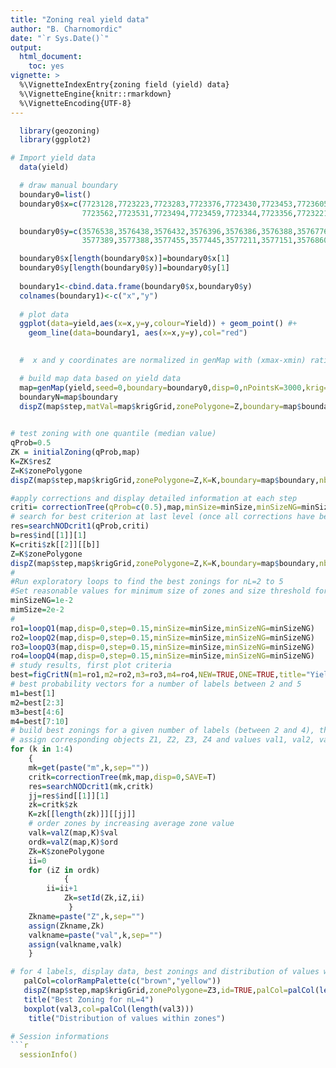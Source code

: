 ```yaml
---
title: "Zoning real yield data"
author: "B. Charnomordic"
date: "`r Sys.Date()`"
output:
  html_document:
    toc: yes
vignette: >
  %\VignetteIndexEntry{zoning field (yield) data}
  %\VignetteEngine{knitr::rmarkdown}
  %\VignetteEncoding{UTF-8}
---
```


```r
  library(geozoning)
  library(ggplot2)

```

```r
# Import yield data
  data(yield)
```

```r
  # draw manual boundary
  boundary0=list()
  boundary0$x=c(7723128,7723223,7723283,7723376,7723430,7723453,7723605,7723713,7723699,7723638,7723696,7723707,
                7723562,7723531,7723494,7723459,7723344,7723356,7723221,7723158,7723129)

  boundary0$y=c(3576538,3576438,3576432,3576396,3576386,3576388,3576776,3577000,3577054,3577104,3577175,3577202,
                3577389,3577388,3577455,3577445,3577211,3577151,3576860,3576697,3576547)

  boundary0$x[length(boundary0$x)]=boundary0$x[1]
  boundary0$y[length(boundary0$y)]=boundary0$y[1]
  
  boundary1<-cbind.data.frame(boundary0$x,boundary0$y)
  colnames(boundary1)<-c("x","y")
  
  # plot data
  ggplot(data=yield,aes(x=x,y=y,colour=Yield)) + geom_point() #+
    geom_line(data=boundary1, aes(x=x,y=y),col="red")
 
```

```r
  #  x and y coordinates are normalized in genMap with (xmax-xmin) ratio

  # build map data based on yield data
  map=genMap(yield,seed=0,boundary=boundary0,disp=0,nPointsK=3000,krig=1)
  boundaryN=map$boundary
  dispZ(map$step,matVal=map$krigGrid,zonePolygone=Z,boundary=map$boundary)
  

```
```r
# test zoning with one quantile (median value)
qProb=0.5
ZK = initialZoning(qProb,map)
K=ZK$resZ
Z=K$zonePolygone
dispZ(map$step,map$krigGrid,zonePolygone=Z,K=K,boundary=map$boundary,nbLvl=0,id=FALSE)

#apply corrections and display detailed information at each step
criti= correctionTree(qProb=c(0.5),map,minSize=minSize,minSizeNG=minSizeNG,disp=1)
# search for best criterion at last level (once all corrections have been applied)
res=searchNODcrit1(qProb,criti)
b=res$ind[[1]][1]
K=criti$zk[[2]][[b]]
Z=K$zonePolygone
dispZ(map$step,map$krigGrid,zonePolygone=Z,K=K,boundary=map$boundary,nbLvl=0,id=FALSE)
#
#Run exploratory loops to find the best zonings for nL=2 to 5
#Set reasonable values for minimum size of zones and size threshold for not trying to grow zones (just remove them)
minSizeNG=1e-2
mimSize=2e-2
#
ro1=loopQ1(map,disp=0,step=0.15,minSize=minSize,minSizeNG=minSizeNG)
ro2=loopQ2(map,disp=0,step=0.15,minSize=minSize,minSizeNG=minSizeNG)
ro3=loopQ3(map,disp=0,step=0.15,minSize=minSize,minSizeNG=minSizeNG)
ro4=loopQ4(map,disp=0,step=0.15,minSize=minSize,minSizeNG=minSizeNG)
# study results, first plot criteria
best=figCritN(m1=ro1,m2=ro2,m3=ro3,m4=ro4,NEW=TRUE,ONE=TRUE,title="Yield data",pdf=NULL)
# best probability vectors for a number of labels between 2 and 5
m1=best[1]
m2=best[2:3]
m3=best[4:6]
m4=best[7:10]
# build best zonings for a given number of labels (between 2 and 4), that implies calculating corrections for the best zonings determined in the exploration loop
# assign corresponding objects Z1, Z2, Z3, Z4 and values val1, val2, val3, val4
for (k in 1:4)
    {
	mk=get(paste("m",k,sep=""))
	critk=correctionTree(mk,map,disp=0,SAVE=T)
	res=searchNODcrit1(mk,critk)
	jj=res$ind[[1]][1]
	zk=critk$zk
	K=zk[[length(zk)]][[jj]]
	# order zones by increasing average zone value
	valk=valZ(map,K)$val
	ordk=valZ(map,K)$ord
	Zk=K$zonePolygone
	ii=0
	for (iZ in ordk)
    	    {
		ii=ii+1
    		Zk=setId(Zk,iZ,ii)
    	     }
	Zkname=paste("Z",k,sep="")
	assign(Zkname,Zk)
	valkname=paste("val",k,sep="")
	assign(valkname,valk)
    }

# for 4 labels, display data, best zonings and distribution of values within zones (boxplot)
   palCol=colorRampPalette(c("brown","yellow"))
   dispZ(map$step,map$krigGrid,zonePolygone=Z3,id=TRUE,palCol=palCol(length(Z3)))
   title("Best Zoning for nL=4")
   boxplot(val3,col=palCol(length(val3)))
    title("Distribution of values within zones")

# Session informations
```r
  sessionInfo()
```

